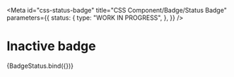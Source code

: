 <!-- @license CC0-1.0 -->


<Meta
  id="css-status-badge"
  title="CSS Component/Badge/Status Badge"
  parameters={{
    status: {
      type: "WORK IN PROGRESS",
    },
  }}
/>

# Inactive badge

<Canvas>
  <Story
    name="--inactive"
    args={{
      status: "inactive",
      textContent: "inactive",
    }}
  >
    {BadgeStatus.bind({})}
  </Story>
</Canvas>
